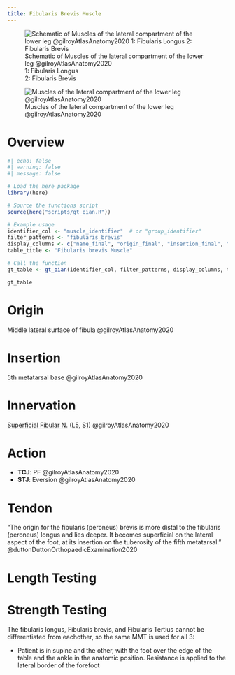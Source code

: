```yaml
---
title: Fibularis Brevis Muscle
---
```


:::{layout-ncol="2"}
![Schematic of Muscles of the lateral compartment of the lower leg @gilroyAtlasAnatomy2020 </br> 1: Fibularis Longus </br> 2: Fibularis Brevis](/The Archive/Anatomy/Skeletal Muscles/Lower limb muscles/Knee and Lower Leg/Lateral compartment/images/gilroyatlas fig32.21a schematic lateral compartment lower leg.png)

![Muscles of the lateral compartment of the lower leg @gilroyAtlasAnatomy2020](/The Archive/Anatomy/Skeletal Muscles/Lower limb muscles/Knee and Lower Leg/Lateral compartment/images/gilroyatlas fig32.21b lateral compartment lower leg lateral view.png)

:::

# Overview

```r
#| echo: false
#| warning: false
#| message: false

# Load the here package
library(here)

# Source the functions script
source(here("scripts/gt_oian.R"))

# Example usage
identifier_col <- "muscle_identifier"  # or "group_identifier"
filter_patterns <- "fibularis_brevis"
display_columns <- c("name_final", "origin_final", "insertion_final", "innervation_final", "action_final")
table_title <- "Fibularis brevis Muscle"

# Call the function
gt_table <- gt_oian(identifier_col, filter_patterns, display_columns, table_title)

gt_table
```

# Origin {#origin}
Middle lateral surface of fibula @gilroyAtlasAnatomy2020

# Insertion {#insertion}
5th metatarsal base @gilroyAtlasAnatomy2020

# Innervation {#innervation}
[Superficial Fibular N.]({{< var ref-superficial-fibular-nerve.path >}}) ([L5]({{< var ref-nerve-root.l5 >}}), [S1]({{< var ref-nerve-root.s1 >}})) @gilroyAtlasAnatomy2020

# Action {#action}

- **TCJ**: PF @gilroyAtlasAnatomy2020
- **STJ**: Eversion @gilroyAtlasAnatomy2020 




# Tendon

"The origin for the fibularis (peroneus) brevis is more distal to the fibularis (peroneus) longus and lies deeper. It becomes superficial on the lateral aspect of the foot, at its insertion on the tuberosity of the fifth metatarsal." @duttonDuttonOrthopaedicExamination2020 

# Length Testing

# Strength Testing

The fibularis longus, Fibularis brevis, and Fibularis Tertius cannot be differentiated from eachother, so the same MMT is used for all 3:

- Patient is in supine and the other, with the foot over the edge of the table and the ankle in the anatomic position. Resistance is applied to the lateral border of the forefoot